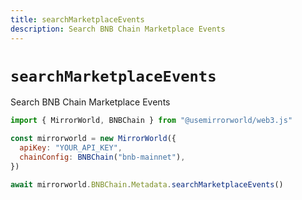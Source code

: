 ```yaml
---
title: searchMarketplaceEvents
description: Search BNB Chain Marketplace Events
---
```


# `searchMarketplaceEvents`

Search BNB Chain Marketplace Events

```js
import { MirrorWorld, BNBChain } from "@usemirrorworld/web3.js"

const mirrorworld = new MirrorWorld({
  apiKey: "YOUR_API_KEY",
  chainConfig: BNBChain("bnb-mainnet"),
})

await mirrorworld.BNBChain.Metadata.searchMarketplaceEvents()
```
